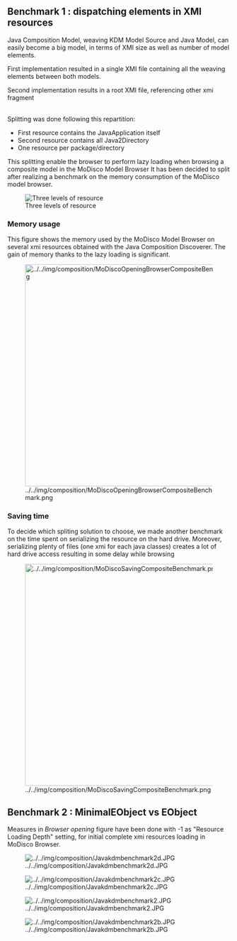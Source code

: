 
== Benchmark 1 : dispatching elements in XMI resources ==

Java Composition Model, weaving KDM Model Source and Java Model, can easily become a big model, in terms of XMI size as well as number of model elements. 

First implementation resulted in a single XMI file containing all the weaving elements between both models. 

Second implementation results in a root XMI file, referencing other xmi fragment 

<br> Splitting was done following this repartition: 

*First resource contains the JavaApplication itself 
*Second resource contains all Java2Directory 
*One resource per package/directory


This splitting enable the browser to perform lazy loading when browsing a composite model in the MoDisco Model Browser It has been decided to split after realizing a benchmark on the memory consumption of the MoDisco model browser.

[[Image:../../img/composition/ResourceComposition.png|frame|center|Three levels of resource]]

=== Memory usage ===
This figure shows the memory used by the MoDisco Model Browser on several xmi resources obtained with the Java Composition Discoverer. The gain of memory thanks to the lazy loading is significant.

[[Image:../../img/composition/MoDiscoOpeningBrowserCompositeBenchmark.png|500px|center]]

=== Saving time ===
To decide which spliting solution to choose, we made another benchmark on the time spent on serializing the resource on the hard drive. Moreover, serializing plenty of files (one xmi for each java classes) creates a lot of hard drive access resulting in some delay while browsing

[[Image:../../img/composition/MoDiscoSavingCompositeBenchmark.png|500px|center]]


== Benchmark 2 : MinimalEObject vs EObject ==

Measures in ''Browser opening'' figure have been done with -1 as "Resource Loading Depth" setting, for initial complete xmi resources loading in MoDisco Browser.

[[Image:../../img/composition/Javakdmbenchmark2d.JPG|center]]

[[Image:../../img/composition/Javakdmbenchmark2c.JPG|center]]

[[Image:../../img/composition/Javakdmbenchmark2.JPG|center]]

[[Image:../../img/composition/Javakdmbenchmark2b.JPG|center]]
